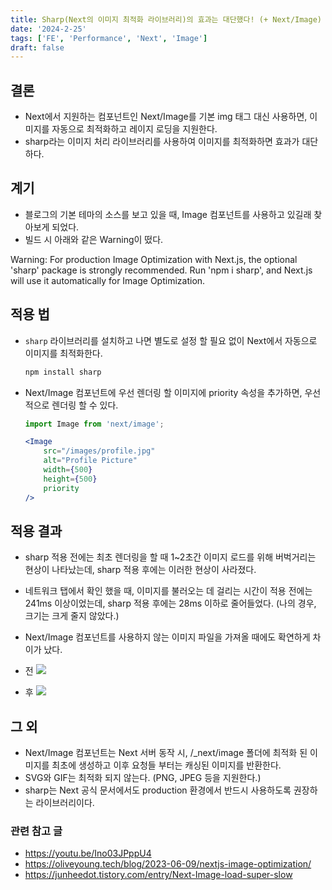 ```yaml
---
title: Sharp(Next의 이미지 최적화 라이브러리)의 효과는 대단했다! (+ Next/Image)
date: '2024-2-25'
tags: ['FE', 'Performance', 'Next', 'Image']
draft: false
---
```


## 결론
- Next에서 지원하는 컴포넌트인 Next/Image를 기본 img 태그 대신 사용하면, 이미지를 자동으로 최적화하고 레이지 로딩을 지원한다.
- sharp라는 이미지 처리 라이브러리를 사용하여 이미지를 최적화하면 효과가 대단하다.

## 계기
- 블로그의 기본 테마의 소스를 보고 있을 때, Image 컴포넌트를 사용하고 있길래 찾아보게 되었다.
- 빌드 시 아래와 같은 Warning이 떴다.

Warning: For production Image Optimization with Next.js,
 the optional 'sharp' package is strongly recommended.
 Run 'npm i sharp', and Next.js will use it automatically for Image Optimization.

## 적용 법
- `sharp` 라이브러리를 설치하고 나면 별도로 설정 할 필요 없이 Next에서 자동으로 이미지를 최적화한다.
    
    ```bash
    npm install sharp
    ```

- Next/Image 컴포넌트에 우선 렌더링 할 이미지에 priority 속성을 추가하면, 우선적으로 렌더링 할 수 있다.
    ```jsx
    import Image from 'next/image';

    <Image
        src="/images/profile.jpg"
        alt="Profile Picture"
        width={500}
        height={500}
        priority
    />
    ```



## 적용 결과
- sharp 적용 전에는 최초 렌더링을 할 때 1~2초간 이미지 로드를 위해 버벅거리는 현상이 나타났는데, sharp 적용 후에는 이러한 현상이 사라졌다.  
- 네트워크 탭에서 확인 했을 때, 이미지를 불러오는 데 걸리는 시간이
적용 전에는 241ms 이상이었는데, sharp 적용 후에는 28ms 이하로 줄어들었다. (나의 경우, 크기는 크게 줄지 않았다.)
- Next/Image 컴포넌트를 사용하지 않는 이미지 파일을 가져올 때에도 확연하게 차이가 났다.

- 전
![](../static/images/before-sharp.png)


- 후
![](../static/images/after-sharp.png)

## 그 외

- Next/Image 컴포넌트는 Next 서버 동작 시, /_next/image 폴더에 최적화 된 이미지를 최초에 생성하고 이후 요청들 부터는 캐싱된 이미지를 반환한다.
- SVG와 GIF는 최적화 되지 않는다. (PNG, JPEG 등을 지원한다.)
- sharp는 Next 공식 문서에서도 production 환경에서 반드시 사용하도록 권장하는 라이브러리이다.


### 관련 참고 글
- https://youtu.be/Ino03JPppU4
- https://oliveyoung.tech/blog/2023-06-09/nextjs-image-optimization/
- https://junheedot.tistory.com/entry/Next-Image-load-super-slow

